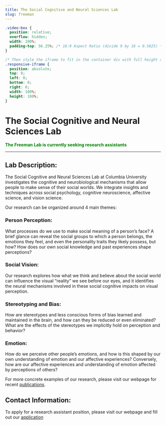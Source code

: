 ```yaml
---
title: The Social Cognitive and Neural Sciences Lab
slug: freeman
---
```


```css
.video-box {
  position: relative;
  overflow: hidden;
  width: 100%;
  padding-top: 56.25%; /* 16:9 Aspect Ratio (divide 9 by 16 = 0.5625) */
}

/* Then style the iframe to fit in the container div with full height and width */
.responsive-iframe {
  position: absolute;
  top: 0;
  left: 0;
  bottom: 0;
  right: 0;
  width: 100%;
  height: 100%;
}
```

# The Social Cognitive and Neural Sciences Lab

<span style="color:green">
**The Freeman Lab is currently seeking research assistants**
</span>


***

## Lab Description:

The Social Cognitive and Neural Sciences Lab at Columbia University investigates the cognitive and neurobiological mechanisms that allow people to make sense of their social worlds. We integrate insights and techniques across social psychology, cognitive neuroscience, affective science, and vision science.

Our research can be organized around 4 main themes: 

### Person Perception:

What processes do we use to make social meaning of a person’s face? A brief glance can reveal the social groups to which a person belongs, the emotions they feel, and even the personality traits they likely possess, but how? How does our own social knowledge and past experiences shape perceptions?

### Social Vision: 

Our research explores how what we think and believe about the social world can influence the visual “reality” we see before our eyes, and it identifies the neural mechanisms involved in these social cognitive impacts on visual perception.

### Stereotyping and Bias: 

How are stereotypes and less conscious forms of bias learned and maintained in the brain, and how can they be reduced or even eliminated? What are the effects of the stereotypes we implicitly hold on perception and behavior?

### Emotion: 

How do we perceive other people’s emotions, and how is this shaped by our own understanding of emotion and our affective experiences? Conversely, how are our affective experiences and understanding of emotion affected by perceptions of others?

For more concrete examples of our research, please visit our webpage for recent [publications](https://www.freemanlab.org/publications). 


## Contact Information:

To apply for a research assistant position, please visit our webpage and fill out our [application](https://www.freemanlab.org/join)
